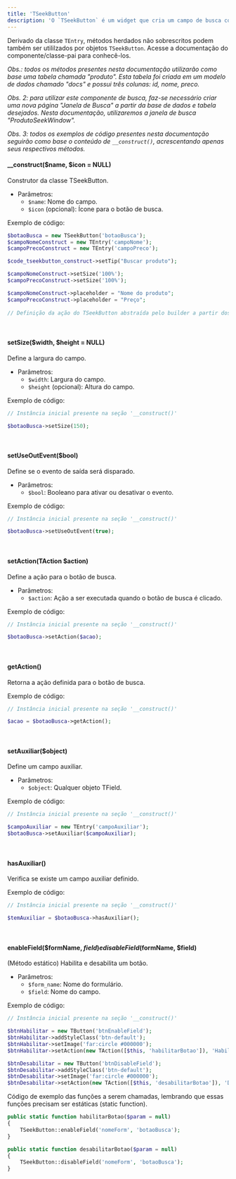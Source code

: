 ```yaml
---
title: 'TSeekButton'
description: 'O `TSeekButton` é um widget que cria um campo de busca com um botão auxiliar para procurar valores de entidades associadas.'
---
```


Derivado da classe `TEntry`, métodos herdados não sobrescritos podem também ser utililzados por objetos `TSeekButton`. Acesse a documentação do componente/classe-pai para conhecê-los.

_Obs.: todos os métodos presentes nesta documentação utilizarão como base uma tabela chamada "produto". Esta tabela foi criada em um modelo de dados chamado "docs" e possui três colunas: id, nome, preco._

_Obs. 2: para utilizar este componente de busca, faz-se necessário criar uma nova página "Janela de Busca" a partir da base de dados e tabela desejados. Nesta documentação, utilizaremos a janela de busca "ProdutoSeekWindow"._

_Obs. 3: todos os exemplos de código presentes nesta documentação seguirão como base o conteúdo de `__construct()`, acrescentando apenas seus respectivos métodos._

#### __construct($name, $icon = NULL)
Construtor da classe TSeekButton.

- Parâmetros:
  - `$name`: Nome do campo.
  - `$icon` (opcional): Ícone para o botão de busca.

Exemplo de código:
```php
$botaoBusca = new TSeekButton('botaoBusca');
$campoNomeConstruct = new TEntry('campoNome');
$campoPrecoConstruct = new TEntry('campoPreco');

$code_tseekbutton_construct->setTip("Buscar produto");

$campoNomeConstruct->setSize('100%');
$campoPrecoConstruct->setSize('100%');

$campoNomeConstruct->placeholder = "Nome do produto";
$campoPrecoConstruct->placeholder = "Preço";
        
// Definição da ação do TSeekButton abstraída pelo builder a partir dos valores para preenchimento de campos fornecidos.
```

<br/>

#### setSize($width, $height = NULL)
Define a largura do campo.

- Parâmetros:
  - `$width`: Largura do campo.
  - `$height` (opcional): Altura do campo.

Exemplo de código:
```php
// Instância inicial presente na seção '__construct()'

$botaoBusca->setSize(150);
```

<br/>

#### setUseOutEvent($bool)
Define se o evento de saída será disparado.

- Parâmetros:
  - `$bool`: Booleano para ativar ou desativar o evento.

Exemplo de código:
```php
// Instância inicial presente na seção '__construct()'

$botaoBusca->setUseOutEvent(true);
```

<br/>

#### setAction(TAction $action)
Define a ação para o botão de busca.

- Parâmetros:
  - `$action`: Ação a ser executada quando o botão de busca é clicado.

Exemplo de código:
```php
// Instância inicial presente na seção '__construct()'

$botaoBusca->setAction($acao);
```

<br/>

#### getAction()
Retorna a ação definida para o botão de busca.

Exemplo de código:
```php
// Instância inicial presente na seção '__construct()'

$acao = $botaoBusca->getAction();
```

<br/>

#### setAuxiliar($object)
Define um campo auxiliar.

- Parâmetros:
  - `$object`: Qualquer objeto TField.

Exemplo de código:
```php
// Instância inicial presente na seção '__construct()'

$campoAuxiliar = new TEntry('campoAuxiliar');
$botaoBusca->setAuxiliar($campoAuxiliar);
```

<br/>

#### hasAuxiliar()
Verifica se existe um campo auxiliar definido.

Exemplo de código:
```php
// Instância inicial presente na seção '__construct()'

$temAuxiliar = $botaoBusca->hasAuxiliar();
```

<br/>

#### enableField($formName, $field) e disableField($formName, $field)
(Método estático) Habilita e desabilita um botão.

- Parâmetros:
  - `$form_name`: Nome do formulário.
  - `$field`: Nome do campo.

Exemplo de código:
```php
// Instância inicial presente na seção '__construct()'

$btnHabilitar = new TButton('btnEnableField');
$btnHabilitar->addStyleClass('btn-default');
$btnHabilitar->setImage('far:circle #000000');
$btnHabilitar->setAction(new TAction([$this, 'habilitarBotao']), 'Habilitar Botão de Busca');

$btnDesabilitar = new TButton('btnDisableField');
$btnDesabilitar->addStyleClass('btn-default');
$btnDesabilitar->setImage('far:circle #000000');
$btnDesabilitar->setAction(new TAction([$this, 'desabilitarBotao']), 'Desabilitar Botão de Busca');
```
Código de exemplo das funções a serem chamadas, lembrando que essas funções precisam ser estáticas (static function).

```php
public static function habilitarBotao($param = null)
{
    TSeekButton::enableField('nomeForm', 'botaoBusca');
}

public static function desabilitarBotao($param = null)
{
    TSeekButton::disableField('nomeForm', 'botaoBusca');
}
```